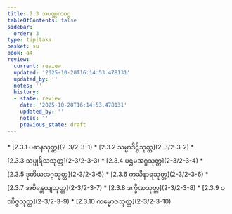 ```yaml
---
title: 2.3 အပဏ္ဏကဝဂ္ဂ
tableOfContents: false
sidebar:
  order: 3
type: tipitaka
basket: su
book: a4
review:
  current: review
  updated: '2025-10-20T16:14:53.478131'
  updated_by: ''
  notes: ''
  history:
  - state: review
    date: '2025-10-20T16:14:53.478131'
    updated_by: ''
    notes: ''
    previous_state: draft
---
```



<DynamicBreadcrumb />


<ReviewStatus review={frontmatter.review} showDetails={true} />

<HypothesisAnnotation frontmatter={frontmatter} />



<TableOfContents book="a4" section="2.3">
* [2.3.1 ပဓာနသုတ္တ](2-3/2-3-1)
* [2.3.2 သမ္မာဒိဋ္ဌိသုတ္တ](2-3/2-3-2)
* [2.3.3 သပ္ပုရိသသုတ္တ](2-3/2-3-3)
* [2.3.4 ပဌမအဂ္ဂသုတ္တ](2-3/2-3-4)
* [2.3.5 ဒုတိယအဂ္ဂသုတ္တ](2-3/2-3-5)
* [2.3.6 ကုသိနာရသုတ္တ](2-3/2-3-6)
* [2.3.7 အစိန္တေယျသုတ္တ](2-3/2-3-7)
* [2.3.8 ဒက္ခိဏသုတ္တ](2-3/2-3-8)
* [2.3.9 ဝဏိဇ္ဇသုတ္တ](2-3/2-3-9)
* [2.3.10 ကမ္ဗောဇသုတ္တ](2-3/2-3-10)
</TableOfContents>